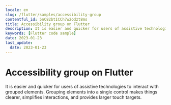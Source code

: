 ```yaml
---
locale: en
slug: /flutter/samples/accessibility-group
contentful_id: 5nC82btICCh7w2odzt8ms
title: Accessibility group on Flutter
description: It is easier and quicker for users of assistive technologies to interact with grouped elements.
keywords: [Flutter code sample]
date: 2023-01-23
last_update:
  date: 2023-01-23
---
```


# Accessibility group on Flutter

It is easier and quicker for users of assistive technologies to interact with grouped elements. Grouping elements into a single control makes things clearer, simplifies interactions, and provides larger touch targets.

<CodeSample id="accessibility-group" locale="en" platform="flutter"/>
